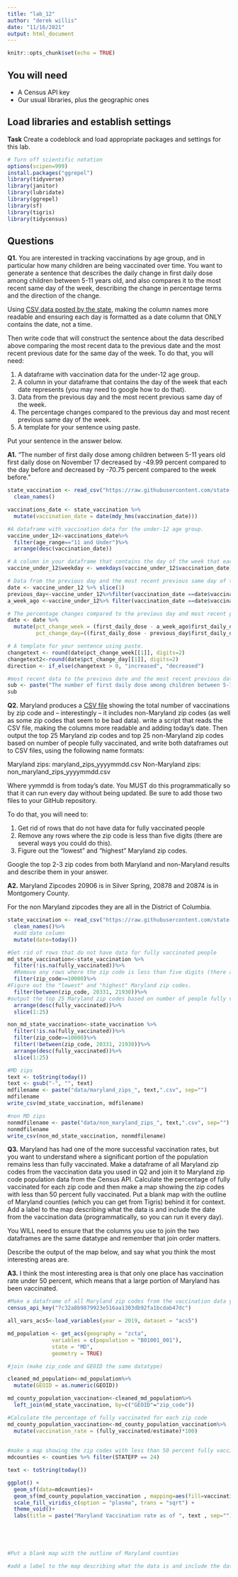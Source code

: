 ```yaml
---
title: "lab_12"
author: "derek willis"
date: "11/16/2021"
output: html_document
---
```


```r
knitr::opts_chunk$set(echo = TRUE)
```

## You will need

* A Census API key
* Our usual libraries, plus the geographic ones

## Load libraries and establish settings

**Task** Create a codeblock and load appropriate packages and settings for this lab.

```r
# Turn off scientific notation
options(scipen=999)
install.packages("ggrepel")
library(tidyverse)
library(janitor)
library(lubridate)
library(ggrepel)
library(sf)
library(tigris)
library(tidycensus)
```

## Questions

**Q1.** You are interested in tracking vaccinations by age group, and in particular how many children are being vaccinated over time. You want to generate a sentence that describes the daily change in first daily dose among children between 5-11 years old, and also compares it to the most recent same day of the week, describing the change in percentage terms and the direction of the change.

Using [CSV data posted by the state](https://raw.githubusercontent.com/state-of-maryland/VaccineCSVs/master/MD_COVID19_VaccinationPercentAgeGroupPopulation.csv), making the column names more readable and ensuring each day is formatted as a date column that ONLY contains the date, not a time.

Then write code that will construct the sentence about the data described above comparing the most recent data to the previous date and the most recent previous date for the same day of the week. To do that, you will need:

1. A dataframe with vaccination data for the under-12 age group.
2. A column in your dataframe that contains the day of the week that each date represents (you may need to google how to do that).
3. Data from the previous day and the most recent previous same day of the week.
4. The percentage changes compared to the previous day and most recent previous same day of the week.
5. A template for your sentence using paste.

Put your sentence in the answer below.

**A1.**
"The number of first daily dose among children between 5-11 years old first daily dose on November 17 decreased by -49.99 percent compared to the day before and decreased by -70.75 percent compared to the week before."
```r
state_vaccination <- read_csv("https://raw.githubusercontent.com/state-of-maryland/VaccineCSVs/master/MD_COVID19_VaccinationPercentAgeGroupPopulation.csv") %>%
  clean_names()

vaccinations_date <- state_vaccination %>%
  mutate(vaccination_date = date(mdy_hms(vaccination_date)))

#A dataframe with vaccination data for the under-12 age group.
vaccine_under_12<-vaccinations_date%>%
  filter(age_range=="11 and Under")%>%
  arrange(desc(vaccination_date)) 

# A column in your dataframe that contains the day of the week that each date represents (you may need to google how to do that).
vaccine_under_12$weekday <- weekdays(vaccine_under_12$vaccination_date)

# Data from the previous day and the most recent previous same day of the week.
date <- vaccine_under_12 %>% slice(1)
previous_day<-vaccine_under_12%>%filter(vaccination_date ==date$vaccination_date - 1)
a_week_ago <-vaccine_under_12%>% filter(vaccination_date ==date$vaccination_date - 7)

# The percentage changes compared to the previous day and most recent previous same day of the week.
date <- date %>%
  mutate(pct_change_week = (first_daily_dose - a_week_ago$first_daily_dose)/a_week_ago$first_daily_dose*100,
         pct_change_day=((first_daily_dose - previous_day$first_daily_dose)/previous_day$first_daily_dose*100) )

# A template for your sentence using paste.
changetext <- round(date$pct_change_week[[1]], digits=2)
changetext2<-round(date$pct_change_day[[1]], digits=2)
direction <- if_else(changetext > 0, "increased", "decreased")

#most recent data to the previous date and the most recent previous date for the same day of the week.
sub <- paste("The number of first daily dose among children between 5-11 years old first daily dose on ", format(date$vaccination_date, format="%B %d"), " ", direction, " by ", changetext2, " percent compared to the day before", " and ", direction, " by ", changetext, " percent compared to the week before.", sep="")
sub
```

**Q2.** Maryland produces a [CSV file](https://raw.githubusercontent.com/state-of-maryland/VaccineCSVs/master/Vax_ZIP_CODE_FirstSecondSingle_Totals_Raw.csv) showing the total number of vaccinations by zip code and -- interestingly -- it includes non-Maryland zip codes (as well as some zip codes that seem to be bad data). write a script that reads the CSV file, making the columns more readable and adding today's date. Then output the top 25 Maryland zip codes and top 25 non-Maryland zip codes based on number of people fully vaccinated, and write both dataframes out to CSV files, using the following name formats:

Maryland zips: maryland_zips_yyyymmdd.csv
Non-Maryland zips: non_maryland_zips_yyyymmdd.csv

Where yymmdd is from today's date. You MUST do this programmatically so that it can run every day without being updated. Be sure to add those two files to your GitHub repository.

To do that, you will need to:

1. Get rid of rows that do not have data for fully vaccinated people
2. Remove any rows where the zip code is less than five digits (there are several ways you could do this).
3. Figure out the "lowest" and "highest" Maryland zip codes.

Google the top 2-3 zip codes from both Maryland and non-Maryland results and describe them in your answer.

**A2.**
Maryland Zipcodes 20906 is in Silver Spring, 20878 and 20874 is in Montgomery County.

For the non Maryland zipcodes they are all in the District of Columbia. 

```r
state_vaccination <- read_csv("https://raw.githubusercontent.com/state-of-maryland/VaccineCSVs/master/Vax_ZIP_CODE_FirstSecondSingle_Totals_Raw.csv") %>%
  clean_names()%>%
  #add date column
  mutate(date=today())

#Get rid of rows that do not have data for fully vaccinated people
md_state_vaccination<-state_vaccination %>%
  filter(!is.na(fully_vaccinated))%>%
  #Remove any rows where the zip code is less than five digits (there are several ways you could do this).
  filter(zip_code>=10000)%>%
#Figure out the "lowest" and "highest" Maryland zip codes.
  filter(between(zip_code, 20331, 21930))%>%
#output the top 25 Maryland zip codes based on number of people fully vaccinated
  arrange(desc(fully_vaccinated))%>%
  slice(1:25)

non_md_state_vaccination<-state_vaccination %>%
  filter(!is.na(fully_vaccinated))%>%
  filter(zip_code>=10000)%>%
  filter(!between(zip_code, 20331, 21930))%>%
  arrange(desc(fully_vaccinated))%>%
  slice(1:25)

#MD zips 
text <- toString(today())
text <- gsub("-", "", text)
mdfilename <- paste("data/maryland_zips_", text,".csv", sep="")
mdfilename
write_csv(md_state_vaccination, mdfilename)

#non MD zips
nonmdfilename <- paste("data/non_maryland_zips_", text,".csv", sep="")
nonmdfilename
write_csv(non_md_state_vaccination, nonmdfilename)

```

**Q3.** Maryland has had one of the more successful vaccination rates, but you want to understand where a significant portion of the population remains less than fully vaccinated. Make a dataframe of all Maryland zip codes from the vaccination data you used in Q2 and join it to Maryland zip code population data from the Census API. Calculate the percentage of fully vaccinated for each zip code and then make a map showing the zip codes with less than 50 percent fully vaccinated. Put a blank map with the outline of Maryland counties (which you can get from Tigris) behind it for context. Add a label to the map describing what the data is and include the date from the vaccination data (programmatically, so you can run it every day).

You WILL need to ensure that the columns you use to join the two dataframes are the same datatype and remember that join order matters.

Describe the output of the map below, and say what you think the most interesting areas are.

**A3.** I think the most interesting area is that only one place has vaccination rate under 50 percent, which means that a large portion of Maryland has been vaccinated.

```r
#Make a dataframe of all Maryland zip codes from the vaccination data you used in Q2 and join it to Maryland zip code population data from the Census API.
census_api_key("7c32a8b9879923e516aa1303db92fa1bcdab47dc")

all_vars_acs5<-load_variables(year = 2019, dataset = "acs5")

md_population <- get_acs(geography = "zcta", 
              variables = c(population = "B01001_001"), 
              state = "MD",
              geometry = TRUE)

#join (make zip_code and GEOID the same datatype)

cleaned_md_population<-md_population%>%
  mutate(GEOID = as.numeric(GEOID))

md_county_population_vaccination<-cleaned_md_population%>% 
  left_join(md_state_vaccination, by=c("GEOID"="zip_code"))

#Calculate the percentage of fully vaccinated for each zip code
md_county_population_vaccination<-md_county_population_vaccination%>%
  mutate(vaccination_rate = (fully_vaccinated/estimate)*100)
  
  
#make a map showing the zip codes with less than 50 percent fully vaccinated
mdcounties <- counties %>% filter(STATEFP == 24)

text <- toString(today())

ggplot() +
  geom_sf(data=mdcounties)+
  geom_sf(md_county_population_vaccination , mapping=aes(fill=vaccination_rate))+
  scale_fill_viridis_c(option = "plasma", trans = "sqrt") +
  theme_void()+
  labs(title = paste("Maryland Vaccination rate as of ", text , sep=""))





#Put a blank map with the outline of Maryland counties

#add a label to the map describing what the data is and include the date from the vaccination data

```
